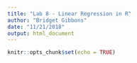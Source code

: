```yaml
---
title: "Lab 8 - Linear Regression in R"
author: "Bridget Gibbons"
date: "11/21/2018"
output: html_document
---
```


```r
knitr::opts_chunk$set(echo = TRUE)
```

